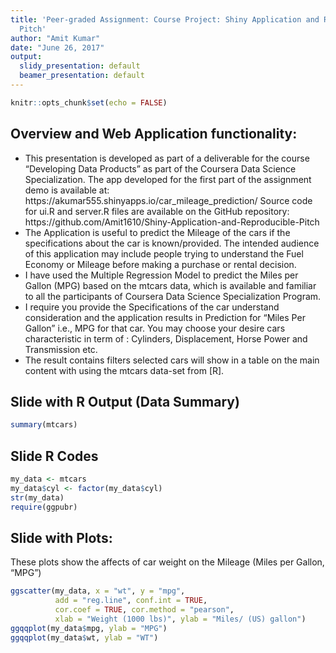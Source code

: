 ---
title: 'Peer-graded Assignment: Course Project: Shiny Application and Reproducible
  Pitch'
author: "Amit Kumar"
date: "June 26, 2017"
output:
  slidy_presentation: default
  beamer_presentation: default
---

```{r setup, include=FALSE}
knitr::opts_chunk$set(echo = FALSE)
```

## Overview and Web Application functionality: 
- This presentation is developed as part of a deliverable for the course "Developing Data Products" as part of the Coursera Data Science Specialization. The app developed for the first part of the assignment demo is available at: https://akumar555.shinyapps.io/car_mileage_prediction/ Source code for ui.R and server.R files are available on the GitHub repository: https://github.com/Amit1610/Shiny-Application-and-Reproducible-Pitch 
- The Application is useful to predict the Mileage of the cars if the specifications about the car is known/provided. The intended audience of this application may include people trying to understand the Fuel Economy or Mileage before making a purchase or rental decision. 
- I have used the Multiple Regression Model to predict the Miles per Gallon (MPG) based on the mtcars data, which is available and familiar to all the participants of Coursera Data Science Specialization Program. 
- I require you provide the Specifications of the car understand consideration and the application results in Prediction for "Miles Per Gallon" i.e., MPG for that car. You may choose your desire cars characteristic in term of : Cylinders, Displacement, Horse Power and Transmission etc.
- The result contains filters selected cars will show in a table on the main content with using the mtcars data-set from [R].

## Slide with R Output (Data Summary)

```{r, echo = TRUE}
summary(mtcars)
```

## Slide R Codes 

```{r, echo = FALSE}
my_data <- mtcars
my_data$cyl <- factor(my_data$cyl)
str(my_data)
require(ggpubr)
```

## Slide with Plots: 
These plots show the affects of car weight on the Mileage (Miles per Gallon, "MPG")

```{r, echo = FALSE}
ggscatter(my_data, x = "wt", y = "mpg",
          add = "reg.line", conf.int = TRUE,
          cor.coef = TRUE, cor.method = "pearson",
          xlab = "Weight (1000 lbs)", ylab = "Miles/ (US) gallon")
ggqqplot(my_data$mpg, ylab = "MPG")
ggqqplot(my_data$wt, ylab = "WT")
```


